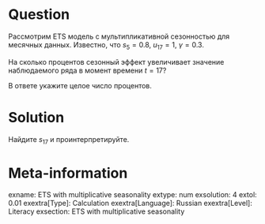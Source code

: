 Question
========

Рассмотрим ETS модель с мультипликативной сезонностью для месячных данных. 
Известно, что $s_{5} = 0.8$, $u_{17} = 1$, $\gamma = 0.3$. 


На сколько процентов сезонный эффект увеличивает значение наблюдаемого ряда в момент времени $t=17$?

В ответе укажите целое число процентов. 

Solution
========

Найдите $s_{17}$ и проинтерпретируйте. 

Meta-information
================
exname: ETS with multiplicative seasonality
extype: num
exsolution: 4
extol: 0.01
exextra[Type]: Calculation
exextra[Language]: Russian
exextra[Level]: Literacy
exsection: ETS with multiplicative seasonality
